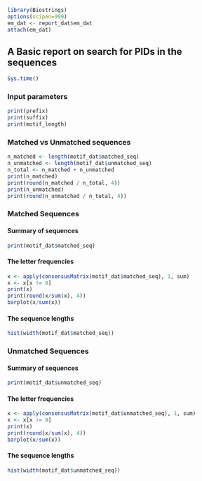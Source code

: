 ```r
library(Biostrings)
options(scipen=999)
em_dat <- report_dat$em_dat
attach(em_dat)
```

## A Basic report on search for PIDs in the sequences

```r
Sys.time()
```

### Input parameters
```r
print(prefix)
print(suffix)
print(motif_length)
```

### Matched vs Unmatched sequences
```r
n_matched <- length(motif_dat$matched_seq)
n_unmatched <- length(motif_dat$unmatched_seq)
n_total <- n_matched + n_unmatched
print(n_matched)
print(round(n_matched / n_total, 4))
print(n_unmatched)
print(round(n_unmatched / n_total, 4))
```

### Matched Sequences
#### Summary of sequences

```r
print(motif_dat$matched_seq)
```

#### The letter frequencies

```r
x <- apply(consensusMatrix(motif_dat$matched_seq), 1, sum)
x <- x[x != 0]
print(x)
print(round(x/sum(x), 4))
barplot(x/sum(x))
```

#### The sequence lengths

```r
hist(width(motif_dat$matched_seq))
```

### Unmatched Sequences
#### Summary of sequences

```r
print(motif_dat$unmatched_seq)
```

#### The letter frequencies

```r
x <- apply(consensusMatrix(motif_dat$unmatched_seq), 1, sum)
x <- x[x != 0]
print(x)
print(round(x/sum(x), 4))
barplot(x/sum(x))
```

#### The sequence lengths

```r
hist(width(motif_dat$unmatched_seq))
```
